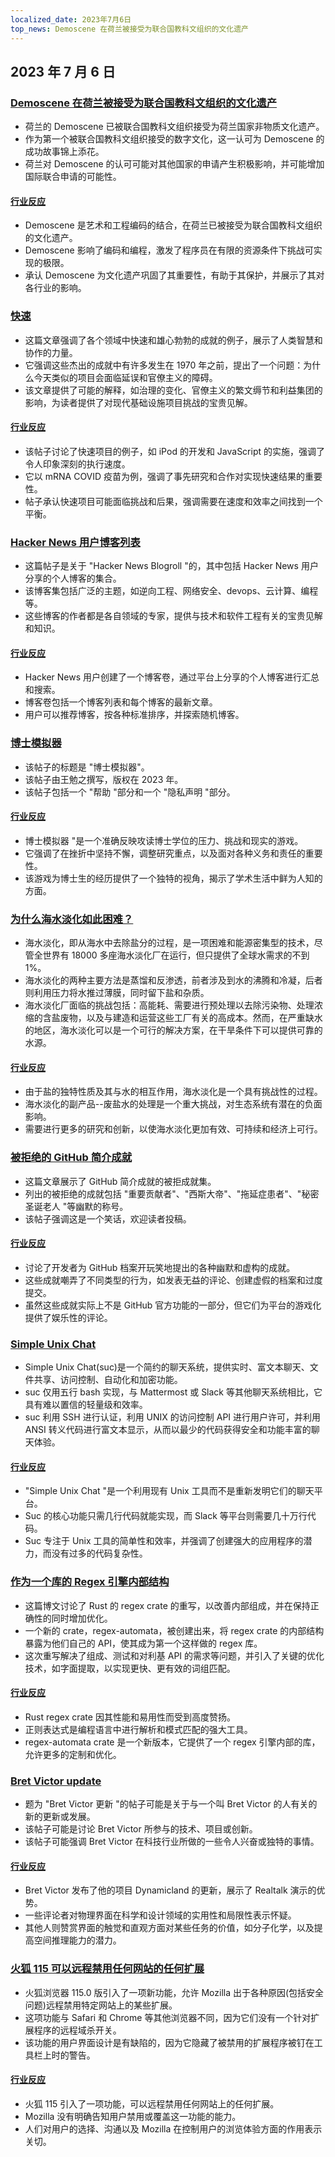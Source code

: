 ```yaml
---
localized_date: 2023年7月6日
top_news: Demoscene 在荷兰被接受为联合国教科文组织的文化遗产
---
```




## 2023 年 7 月 6 日

### [Demoscene 在荷兰被接受为联合国教科文组织的文化遗产](http://demoscene-the-art-of-coding.net/2023/07/03/unescodemoscene-accepted-as-unesco-cultural-heritage-in-the-netherlands/)

- 荷兰的 Demoscene 已被联合国教科文组织接受为荷兰国家非物质文化遗产。
- 作为第一个被联合国教科文组织接受的数字文化，这一认可为 Demoscene 的成功故事锦上添花。
- 荷兰对 Demoscene 的认可可能对其他国家的申请产生积极影响，并可能增加国际联合申请的可能性。

#### [行业反应](http://news.ycombinator.com/item?id=36597460)

- Demoscene 是艺术和工程编码的结合，在荷兰已被接受为联合国教科文组织的文化遗产。
- Demoscene 影响了编码和编程，激发了程序员在有限的资源条件下挑战可实现的极限。
- 承认 Demoscene 为文化遗产巩固了其重要性，有助于其保护，并展示了其对各行业的影响。

### [快速](https://patrickcollison.com/fast)

- 这篇文章强调了各个领域中快速和雄心勃勃的成就的例子，展示了人类智慧和协作的力量。
- 它强调这些杰出的成就中有许多发生在 1970 年之前，提出了一个问题：为什么今天类似的项目会面临延误和官僚主义的障碍。
- 该文章提供了可能的解释，如治理的变化、官僚主义的繁文缛节和利益集团的影响，为读者提供了对现代基础设施项目挑战的宝贵见解。

#### [行业反应](http://news.ycombinator.com/item?id=36605912)

- 该帖子讨论了快速项目的例子，如 iPod 的开发和 JavaScript 的实施，强调了令人印象深刻的执行速度。
- 它以 mRNA COVID 疫苗为例，强调了事先研究和合作对实现快速结果的重要性。
- 帖子承认快速项目可能面临挑战和后果，强调需要在速度和效率之间找到一个平衡。

### [Hacker News 用户博客列表](https://dm.hn)

- 这篇帖子是关于 "Hacker News Blogroll "的，其中包括 Hacker News 用户分享的个人博客的集合。
- 该博客集包括广泛的主题，如逆向工程、网络安全、devops、云计算、编程等。
- 这些博客的作者都是各自领域的专家，提供与技术和软件工程有关的宝贵见解和知识。

#### [行业反应](http://news.ycombinator.com/item?id=36605493)

- Hacker News 用户创建了一个博客卷，通过平台上分享的个人博客进行汇总和搜索。
- 博客卷包括一个博客列表和每个博客的最新文章。
- 用户可以推荐博客，按各种标准排序，并探索随机博客。

### [博士模拟器](https://research.wmz.ninja/projects/phd/index.html)

- 该帖子的标题是 "博士模拟器"。
- 该帖子由王勉之撰写，版权在 2023 年。
- 该帖子包括一个 "帮助 "部分和一个 "隐私声明 "部分。

#### [行业反应](http://news.ycombinator.com/item?id=36597534)

- 博士模拟器 "是一个准确反映攻读博士学位的压力、挑战和现实的游戏。
- 它强调了在挫折中坚持不懈，调整研究重点，以及面对各种义务和责任的重要性。
- 该游戏为博士生的经历提供了一个独特的视角，揭示了学术生活中鲜为人知的方面。

### [为什么海水淡化如此困难？](https://practical.engineering/blog/2023/6/28/why-is-desalination-so-difficult)

- 海水淡化，即从海水中去除盐分的过程，是一项困难和能源密集型的技术，尽管全世界有 18000 多座海水淡化厂在运行，但只提供了全球水需求的不到 1%。
- 海水淡化的两种主要方法是蒸馏和反渗透，前者涉及到水的沸腾和冷凝，后者则利用压力将水推过薄膜，同时留下盐和杂质。
- 海水淡化厂面临的挑战包括：高能耗、需要进行预处理以去除污染物、处理浓缩的含盐废物，以及与建造和运营这些工厂有关的高成本。然而，在严重缺水的地区，海水淡化可以是一个可行的解决方案，在干旱条件下可以提供可靠的水源。

#### [行业反应](http://news.ycombinator.com/item?id=36602909)

- 由于盐的独特性质及其与水的相互作用，海水淡化是一个具有挑战性的过程。
- 海水淡化的副产品--废盐水的处理是一个重大挑战，对生态系统有潜在的负面影响。
- 需要进行更多的研究和创新，以使海水淡化更加有效、可持续和经济上可行。

### [被拒绝的 GitHub 简介成就](https://github.com/Flet/rejected-github-profile-achievements)

- 这篇文章展示了 GitHub 简介成就的被拒成就集。
- 列出的被拒绝的成就包括 "重要贡献者"、"西斯大帝"、"拖延症患者"、"秘密圣诞老人 "等幽默的称号。
- 该帖子强调这是一个笑话，欢迎读者投稿。

#### [行业反应](http://news.ycombinator.com/item?id=36607439)

- 讨论了开发者为 GitHub 档案开玩笑地提出的各种幽默和虚构的成就。
- 这些成就嘲弄了不同类型的行为，如发表无益的评论、创建虚假的档案和过度提交。
- 虽然这些成就实际上不是 GitHub 官方功能的一部分，但它们为平台的游戏化提供了娱乐性的评论。

### [Simple Unix Chat](https://the-dam.org/docs/explanations/suc.html)

- Simple Unix Chat(suc)是一个简约的聊天系统，提供实时、富文本聊天、文件共享、访问控制、自动化和加密功能。
- suc 仅用五行 bash 实现，与 Mattermost 或 Slack 等其他聊天系统相比，它具有难以置信的轻量级和效率。
- suc 利用 SSH 进行认证，利用 UNIX 的访问控制 API 进行用户许可，并利用 ANSI 转义代码进行富文本显示，从而以最少的代码获得安全和功能丰富的聊天体验。

#### [行业反应](http://news.ycombinator.com/item?id=36594916)

- "Simple Unix Chat "是一个利用现有 Unix 工具而不是重新发明它们的聊天平台。
- Suc 的核心功能只需几行代码就能实现，而 Slack 等平台则需要几十万行代码。
- Suc 专注于 Unix 工具的简单性和效率，并强调了创建强大的应用程序的潜力，而没有过多的代码复杂性。

### [作为一个库的 Regex 引擎内部结构](https://blog.burntsushi.net/regex-internals/)

- 这篇博文讨论了 Rust 的 regex crate 的重写，以改善内部组成，并在保持正确性的同时增加优化。
- 一个新的 crate，regex-automata，被创建出来，将 regex crate 的内部结构暴露为他们自己的 API，使其成为第一个这样做的 regex 库。
- 这次重写解决了组成、测试和对利基 API 的需求等问题，并引入了关键的优化技术，如字面提取，以实现更快、更有效的词组匹配。

#### [行业反应](http://news.ycombinator.com/item?id=36600263)

- Rust regex crate 因其性能和易用性而受到高度赞扬。
- 正则表达式是编程语言中进行解析和模式匹配的强大工具。
- regex-automata crate 是一个新版本，它提供了一个 regex 引擎内部的库，允许更多的定制和优化。

### [Bret Victor update](http://worrydream.com/July2023/)

- 题为 "Bret Victor 更新 "的帖子可能是关于与一个叫 Bret Victor 的人有关的新的更新或发展。
- 该帖子可能是讨论 Bret Victor 所参与的技术、项目或创新。
- 该帖子可能强调 Bret Victor 在科技行业所做的一些令人兴奋或独特的事情。

#### [行业反应](http://news.ycombinator.com/item?id=36596095)

- Bret Victor 发布了他的项目 Dynamicland 的更新，展示了 Realtalk 演示的优势。
- 一些评论者对物理界面在科学和设计领域的实用性和局限性表示怀疑。
- 其他人则赞赏界面的触觉和直观方面对某些任务的价值，如分子化学，以及提高空间推理能力的潜力。

### [火狐 115 可以远程禁用任何网站的任何扩展](https://lapcatsoftware.com/articles/2023/7/1.html)

- 火狐浏览器 115.0 版引入了一项新功能，允许 Mozilla 出于各种原因(包括安全问题)远程禁用特定网站上的某些扩展。
- 这项功能与 Safari 和 Chrome 等其他浏览器不同，因为它们没有一个针对扩展程序的远程域杀开关。
- 该功能的用户界面设计是有缺陷的，因为它隐藏了被禁用的扩展程序被钉在工具栏上时的警告。

#### [行业反应](http://news.ycombinator.com/item?id=36602193)

- 火狐 115 引入了一项功能，可以远程禁用任何网站上的任何扩展。
- Mozilla 没有明确告知用户禁用或覆盖这一功能的能力。
- 人们对用户的选择、沟通以及 Mozilla 在控制用户的浏览体验方面的作用表示关切。


